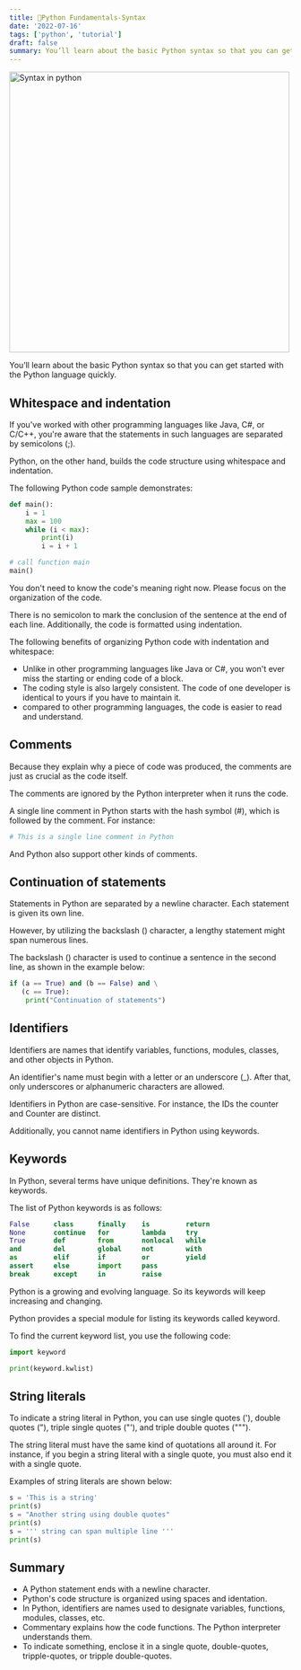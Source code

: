 ```yaml
---
title: 🐍Python Fundamentals-Syntax
date: '2022-07-16'
tags: ['python', 'tutorial']
draft: false
summary: You’ll learn about the basic Python syntax so that you can get started with the Python language quickly.
---
```


<div className="grid place-items-center">
  <img
    className="inline rounded-lg"
    src="https://raw.githubusercontent.com/fiqgant/fiqlab/main/public/static/images/blog/python_syntax_sample.png"
    alt="Syntax in python"
    width="500"
    height="500"
  />
</div>

You’ll learn about the basic Python syntax so that you can get started with the Python language quickly.

## Whitespace and indentation
If you've worked with other programming languages like Java, C#, or C/C++, you're aware that the statements in such languages are separated by semicolons (;).

Python, on the other hand, builds the code structure using whitespace and indentation.

The following Python code sample demonstrates:

```Python
def main():
    i = 1
    max = 100
    while (i < max):
        print(i)
        i = i + 1

# call function main 
main()
```

You don't need to know the code's meaning right now. Please focus on the organization of the code.

There is no semicolon to mark the conclusion of the sentence at the end of each line. Additionally, the code is formatted using indentation.

The following benefits of organizing Python code with indentation and whitespace:
- Unlike in other programming languages like Java or C#, you won't ever miss the starting or ending code of a block.
- The coding style is also largely consistent. The code of one developer is identical to yours if you have to maintain it.
- compared to other programming languages, the code is easier to read and understand.

## Comments
Because they explain why a piece of code was produced, the comments are just as crucial as the code itself.

The comments are ignored by the Python interpreter when it runs the code.

A single line comment in Python starts with the hash symbol (#), which is followed by the comment. For instance:

```python
# This is a single line comment in Python
```

And Python also support other kinds of comments.

## Continuation of statements
Statements in Python are separated by a newline character. Each statement is given its own line.

However, by utilizing the backslash () character, a lengthy statement might span numerous lines.

The backslash () character is used to continue a sentence in the second line, as shown in the example below:

```python
if (a == True) and (b == False) and \
   (c == True):
    print("Continuation of statements")
```

## Identifiers
Identifiers are names that identify variables, functions, modules, classes, and other objects in Python.

An identifier's name must begin with a letter or an underscore (_). After that, only underscores or alphanumeric characters are allowed.

Identifiers in Python are case-sensitive. For instance, the IDs the counter and Counter are distinct.

Additionally, you cannot name identifiers in Python using keywords.

## Keywords
In Python, several terms have unique definitions. They're known as keywords.

The list of Python keywords is as follows:

```Python
False      class      finally    is         return
None       continue   for        lambda     try
True       def        from       nonlocal   while
and        del        global     not        with
as         elif       if         or         yield
assert     else       import     pass
break      except     in         raise
```

Python is a growing and evolving language. So its keywords will keep increasing and changing.

Python provides a special module for listing its keywords called keyword. 

To find the current keyword list, you use the following code:

```python
import keyword

print(keyword.kwlist) 
```

## String literals
To indicate a string literal in Python, you can use single quotes ('), double quotes ("), triple single quotes ("'), and triple double quotes (""").

The string literal must have the same kind of quotations all around it. For instance, if you begin a string literal with a single quote, you must also end it with a single quote.

Examples of string literals are shown below:

```python
s = 'This is a string'
print(s)
s = "Another string using double quotes"
print(s)
s = ''' string can span multiple line '''
print(s)
```

## Summary
- A Python statement ends with a newline character.
- Python's code structure is organized using spaces and identation.
- In Python, identifiers are names used to designate variables, functions, modules, classes, etc.
- Commentary explains how the code functions. The Python interpreter understands them.
- To indicate something, enclose it in a single quote, double-quotes, tripple-quotes, or tripple double-quotes.